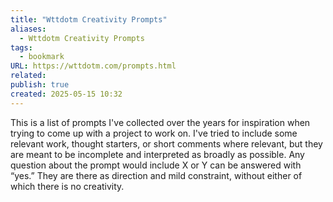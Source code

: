 ```yaml
---
title: "Wttdotm Creativity Prompts"
aliases:
  - Wttdotm Creativity Prompts
tags:
  - bookmark
URL: https://wttdotm.com/prompts.html
related: 
publish: true
created: 2025-05-15 10:32
---
```




This is a list of prompts I've collected over the years for inspiration when trying to come up with a project to work on. I've tried to include some relevant work, thought starters, or short comments where relevant, but they are meant to be incomplete and interpreted as broadly as possible. Any question about the prompt would include X or Y can be answered with “yes.” They are there as direction and mild constraint, without either of which there is no creativity.